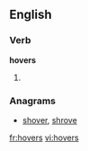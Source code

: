 ==English==

===Verb===
'''hovers'''

# {{third-person singular of|[[hover]]}}

===Anagrams===
* [[shover#English|shover]], [[shrove#English|shrove]]

[[fr:hovers]]
[[vi:hovers]]
